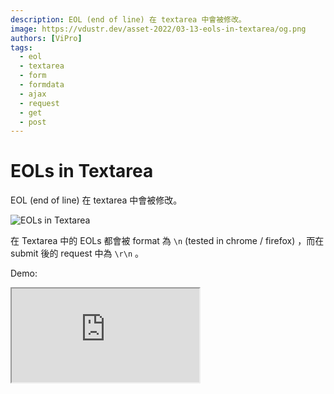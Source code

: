 ```yaml
---
description: EOL (end of line) 在 textarea 中會被修改。
image: https://vdustr.dev/asset-2022/03-13-eols-in-textarea/og.png
authors: [ViPro]
tags:
  - eol
  - textarea
  - form
  - formdata
  - ajax
  - request
  - get
  - post
---
```


# EOLs in Textarea

EOL (end of line) 在 textarea 中會被修改。

![EOLs in Textarea](https://vdustr.dev/asset-2022/03-13-eols-in-textarea/og.png)

<!--truncate-->

在 Textarea 中的 EOLs 都會被 format 為 `\n` (tested in chrome / firefox) ，而在 submit 後的 request 中為 `\r\n` 。

Demo:

<iframe
  src="https://codesandbox.io/embed/eols-in-textarea-lzq9yo?fontsize=14&hidenavigation=1&theme=dark"
  style={{
    width: "100%",
    height: 500,
    border: 0,
    borderRadius: 4,
    overflow: "hidden",
  }}
  title="EOLs in Textarea"
  allow="accelerometer; ambient-light-sensor; camera; encrypted-media; geolocation; gyroscope; hid; microphone; midi; payment; usb; vr; xr-spatial-tracking"
  sandbox="allow-forms allow-modals allow-popups allow-presentation allow-same-origin allow-scripts"
/>

此外 `\t` 及 `\u00A0`(nbsp) 並不會受到影響。

```ts
(() => {
  const textarea = document.createElement("textarea");
  textarea.value = "\r\n";
  console.log(textarea.value === "\n");
})();
```

```ts
(() => {
  const formData = new FormData();
  formData.append("textarea", "\n");
  console.log(formData.get("textarea") === "\n");
})();
```

Reference: <https://html.spec.whatwg.org/multipage/form-elements.html#the-textarea-element>
